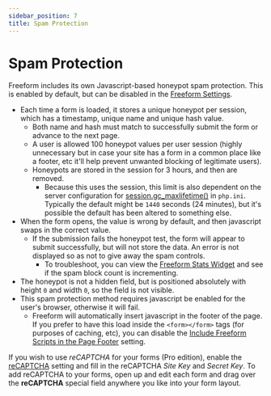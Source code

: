 ```yaml
---
sidebar_position: 7
title: Spam Protection
---
```


# Spam Protection

Freeform includes its own Javascript-based honeypot spam protection. This is enabled by default, but can be disabled in the [Freeform Settings](../configuration/settings#spam-settings).

- Each time a form is loaded, it stores a unique honeypot per session, which has a timestamp, unique name and unique hash value.
  - Both name and hash must match to successfully submit the form or advance to the next page.
  - A user is allowed 100 honeypot values per user session (highly unnecessary but in case your site has a form in a common place like a footer, etc it'll help prevent unwanted blocking of legitimate users).
  - Honeypots are stored in the session for 3 hours, and then are removed.
    - Because this uses the session, this limit is also dependent on the server configuration for [session.gc_maxlifetime()](http://php.net/manual/en/session.configuration.php#ini.session.gc-maxlifetime) in `php.ini`. Typically the default might be `1440` seconds (24 minutes), but it's possible the default has been altered to something else.
- When the form opens, the value is wrong by default, and then javascript swaps in the correct value.
  - If the submission fails the honeypot test, the form will appear to submit successfully, but will not store the data. An error is not displayed so as not to give away the spam controls.
    - To troubleshoot, you can view the [Freeform Stats Widget](../submissions/widgets#stats) and see if the spam block count is incrementing.
- The honeypot is not a hidden field, but is positioned absolutely with height `0` and width `0`, so the field is not visible.
- This spam protection method requires javascript be enabled for the user's browser, otherwise it will fail.
  - Freeform will automatically insert javascript in the footer of the page. If you prefer to have this load inside the `<form></form>` tags (for purposes of caching, etc), you can disable the [Include Freeform Scripts in the Page Footer](../configuration/settings#scripts-footer) setting.

If you wish to use _reCAPTCHA_ for your forms (Pro edition), enable the [reCAPTCHA](../configuration/settings#spam-recaptcha) setting and fill in the reCAPTCHA _Site Key_ and _Secret Key_. To add reCAPTCHA to your forms, open up and edit each form and drag over the **reCAPTCHA** special field anywhere you like into your form layout.
